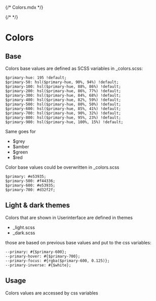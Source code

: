 {/* Colors.mdx */}



{/* <Meta title="1 Tokens / Colors" /> */}

<Meta of={ColorsStories} />

# Colors

## Base

Colors base values are defined as SCSS variables in \_colors.scss:

```
$primary-hue: 195 !default;
$primary-50: hsl($primary-hue, 90%, 94%) !default;
$primary-100: hsl($primary-hue, 88%, 86%) !default;
$primary-200: hsl($primary-hue, 86%, 77%) !default;
$primary-300: hsl($primary-hue, 84%, 68%) !default;
$primary-400: hsl($primary-hue, 82%, 59%) !default;
$primary-500: hsl($primary-hue, 80%, 50%) !default;
$primary-600: hsl($primary-hue, 85%, 41%) !default;
$primary-700: hsl($primary-hue, 90%, 32%) !default;
$primary-800: hsl($primary-hue, 95%, 23%) !default;
$primary-900: hsl($primary-hue, 100%, 15%) !default;
```

Same goes for

- $grey
- $amber
- $green
- $red

Color base values could be overwritten in \_colors.scss

```
$primary: #e53935;
$primary-500: #f44336;
$primary-600: #e53935;
$primary-700: #d32f2f;
```

## Light & dark themes

Colors that are shown in Userinterface are defined in themes

- \_light.scss
- \_dark.scss

those are based on previous base values and put to the css variables:

```
--primary: #{$primary-600};
--primary-hover: #{$primary-700};
--primary-focus: #{rgba($primary-600, 0.125)};
--primary-inverse: #{$white};
```

## Usage

Colors values are accessed by css variables

<Canvas of={ColorsStories.Base} />
